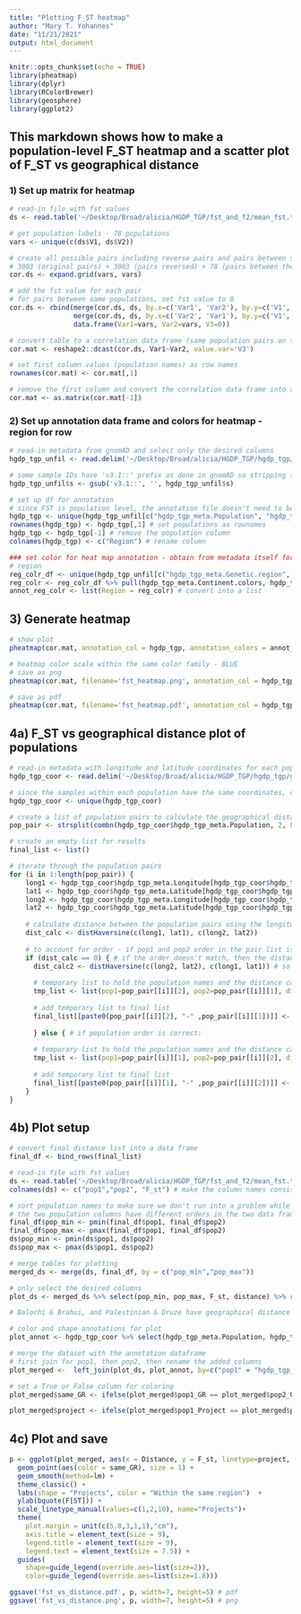 ```yaml
---
title: "Plotting F_ST heatmap"
author: "Mary T. Yohannes"
date: "11/21/2021"
output: html_document
---
```


```r
knitr::opts_chunk$set(echo = TRUE)
library(pheatmap)
library(dplyr)
library(RColorBrewer)
library(geosphere)
library(ggplot2)
```

## This markdown shows how to make a population-level F_ST heatmap and a scatter plot of F_ST vs geographical distance 

### 1) Set up matrix for heatmap
```r
# read-in file with fst values 
ds <- read.table('~/Desktop/Broad/alicia/HGDP_TGP/fst_and_f2/mean_fst.txt')

# get population labels - 78 populations 
vars <- unique(c(ds$V1, ds$V2)) 

# create all possible pairs including reverse pairs and pairs between same population labels 
# 3003 (original pairs) + 3003 (pairs reversed) + 78 (pairs between the same popn) = 6084 pairs in total
cor.ds <- expand.grid(vars, vars) 

# add the fst value for each pair
# for pairs between same populations, set fst value to 0
cor.ds <- rbind(merge(cor.ds, ds, by.x=c('Var1', 'Var2'), by.y=c('V1', 'V2')), 
                merge(cor.ds, ds, by.x=c('Var2', 'Var1'), by.y=c('V1', 'V2')),
                data.frame(Var1=vars, Var2=vars, V3=0))

# convert table to a correlation data frame (same population pairs on the diagonal)
cor.mat <- reshape2::dcast(cor.ds, Var1~Var2, value.var='V3')

# set first column values (population names) as row names 
rownames(cor.mat) <- cor.mat[,1]

# remove the first column and convert the correlation data frame into a matrix 
cor.mat <- as.matrix(cor.mat[-1])
```

### 2) Set up annotation data frame and colors for heatmap - region for row
```r
# read-in metadata from gnomAD and select only the desired columns 
hgdp_tgp_unfil <- read.delim('~/Desktop/Broad/alicia/HGDP_TGP/hgdp_tgp/gnomad_meta_v1.tsv', header=T, sep='\t') %>% select(s, project_meta.title, starts_with('hgdp_tgp_meta')) 

# some sample IDs have 'v3.1::' prefix as done in gnomAD so stripping that in order to match correctly with the pc score files 
hgdp_tgp_unfil$s <- gsub('v3.1::', '', hgdp_tgp_unfil$s)

# set up df for annotation 
# since FST is population level, the annotation file doesn't need to be subsetted 
hgdp_tgp <- unique(hgdp_tgp_unfil[c("hgdp_tgp_meta.Population", "hgdp_tgp_meta.Genetic.region")]) # select only population and region columns 
rownames(hgdp_tgp) <- hgdp_tgp[,1] # set populations as rownames 
hgdp_tgp <- hgdp_tgp[-1] # remove the population column 
colnames(hgdp_tgp) <- c("Region") # rename column 

### set color for heat map annotation - obtain from metadata itself for consistency across all plots
# region 
reg_colr_df <- unique(hgdp_tgp_unfil[c("hgdp_tgp_meta.Genetic.region", "hgdp_tgp_meta.Continent.colors")])
reg_colr <- reg_colr_df %>% pull(hgdp_tgp_meta.Continent.colors, hgdp_tgp_meta.Genetic.region)
annot_reg_colr <- list(Region = reg_colr) # convert into a list  
```

## 3) Generate heatmap
```r
# show plot 
pheatmap(cor.mat, annotation_col = hgdp_tgp, annotation_colors = annot_reg_colr, fontsize_row = 5, fontsize_col= 5, angle_col = 90, border_color=NA, height=7, width=9, color = brewer.pal(9,"Blues"))

# heatmap color scale within the same color family - BLUE
# save as png
pheatmap(cor.mat, filename='fst_heatmap.png', annotation_col = hgdp_tgp, annotation_colors = annot_reg_colr, fontsize_row = 5, fontsize_col= 5, angle_col = 90, border_color=NA, height=7, width=9, color = brewer.pal(9,"Blues"))

# save as pdf 
pheatmap(cor.mat, filename='fst_heatmap.pdf', annotation_col = hgdp_tgp, annotation_colors = annot_reg_colr, fontsize_row = 5, fontsize_col= 5, angle_col = 90, border_color=NA, height=7, width=9, color = brewer.pal(9,"Blues"))
```

## 4a) F_ST vs geographical distance plot of populations 
```r
# read-in metadata with longitude and latitude coordinates for each population 
hgdp_tgp_coor <- read.delim('~/Desktop/Broad/alicia/HGDP_TGP/hgdp_tgp/gnomad_meta_v1.tsv', header=T, sep='\t') %>% select(hgdp_tgp_meta.Population, hgdp_tgp_meta.Genetic.region, hgdp_tgp_meta.Latitude, hgdp_tgp_meta.Longitude, project_meta.title) 

# since the samples within each population have the same coordinates, only keep one for each 
hgdp_tgp_coor <- unique(hgdp_tgp_coor)  

# create a list of population pairs to calculate the geographical distance between them - 3003 pairs from 78 populations  
pop_pair <- strsplit(combn(hgdp_tgp_coor$hgdp_tgp_meta.Population, 2, FUN=paste, collapse=" "), " ") # took 2min 

# create an empty list for results
final_list <- list()

# iterate through the population pairs             
for (i in 1:length(pop_pair)) {
    long1 <- hgdp_tgp_coor$hgdp_tgp_meta.Longitude[hgdp_tgp_coor$hgdp_tgp_meta.Population == pop_pair[[i]][1]] # long coor of first population 
    lat1 <- hgdp_tgp_coor$hgdp_tgp_meta.Latitude[hgdp_tgp_coor$hgdp_tgp_meta.Population == pop_pair[[i]][1]] # lat coor of first population
    long2 <- hgdp_tgp_coor$hgdp_tgp_meta.Longitude[hgdp_tgp_coor$hgdp_tgp_meta.Population == pop_pair[[i]][2]] # long coor of second population
    lat2 <- hgdp_tgp_coor$hgdp_tgp_meta.Latitude[hgdp_tgp_coor$hgdp_tgp_meta.Population == pop_pair[[i]][2]] # lat coor of second population 
    
    # calculate distance between the population pairs using the longitude and latitude coordinates 
    dist_calc <- distHaversine(c(long1, lat1), c(long2, lat2)) 
    
    # to account for order - if pop1 and pop2 order in the pair list is flipped as compared to the coordinate table  
    if (dist_calc == 0) { # if the order doesn't match, then the distance will be set to 0  
      dist_calc2 <- distHaversine(c(long2, lat2), c(long1, lat1)) # so flip the values and calculate distance between the populations again
      
      # temporary list to hold the population names and the distance calculated - for organizational purposes  
      tmp_list <- list(pop1=pop_pair[[i]][2], pop2=pop_pair[[i]][1], distance=dist_calc2)
      
      # add temporary list to final list 
      final_list[[paste0(pop_pair[[i]][2], "-" ,pop_pair[[i]][1])]] <- tmp_list
      
      } else { # if population order is correct:
        
      # temporary list to hold the population names and the distance calculated - for organizational purposes  
      tmp_list <- list(pop1=pop_pair[[i]][1], pop2=pop_pair[[i]][2], distance=dist_calc)
    
      # add temporary list to final list 
      final_list[[paste0(pop_pair[[i]][1], "-" ,pop_pair[[i]][2])]] <- tmp_list
    }
}
```

## 4b) Plot setup
```r
# convert final distance list into a data frame 
final_df <- bind_rows(final_list)

# read-in file with fst values 
ds <- read.table('~/Desktop/Broad/alicia/HGDP_TGP/fst_and_f2/mean_fst.txt')
colnames(ds) <- c("pop1","pop2", "F_st") # make the column names consistent across the two data sets 

# sort population names to make sure we don't run into a problem while merging the tables  
# the two population columns have different orders in the two data frames 
final_df$pop_min <- pmin(final_df$pop1, final_df$pop2)
final_df$pop_max <- pmax(final_df$pop1, final_df$pop2)
ds$pop_min <- pmin(ds$pop1, ds$pop2)
ds$pop_max <- pmax(ds$pop1, ds$pop2)

# merge tables for plotting 
merged_ds <- merge(ds, final_df, by = c("pop_min","pop_max"))

# only select the desired columns 
plot_ds <- merged_ds %>% select(pop_min, pop_max, F_st, distance) %>% rename(pop1 = pop_min, pop2 = pop_max, Distance = distance)

# Balochi & Brahui, and Palestinian & Druze have geographical distance of 0 because they've got the same coordinates - located close/on top of each other 

# color and shape annotations for plot 
plot_annot <- hgdp_tgp_coor %>% select(hgdp_tgp_meta.Population, hgdp_tgp_meta.Genetic.region, project_meta.title) 

# merge the dataset with the annotation dataframe 
# first join for pop1, then pop2, then rename the added columns
plot_merged <-  left_join(plot_ds, plot_annot, by=c("pop1" = "hgdp_tgp_meta.Population")) %>% left_join(plot_annot, by=c("pop2" = "hgdp_tgp_meta.Population")) %>% rename(pop1_GR = hgdp_tgp_meta.Genetic.region.x, pop1_Project = project_meta.title.x, pop2_GR = hgdp_tgp_meta.Genetic.region.y, pop2_Project = project_meta.title.y)

# set a True or False column for coloring 
plot_merged$same_GR <- ifelse(plot_merged$pop1_GR == plot_merged$pop2_GR, 'Yes', 'No')

plot_merged$project <- ifelse(plot_merged$pop1_Project == plot_merged$pop2_Project, plot_merged$pop1_Project, 'Different Projects')

```

## 4c) Plot and save
```r
p <- ggplot(plot_merged, aes(x = Distance, y = F_st, linetype=project, shape = project)) +
  geom_point(aes(color = same_GR), size = 1) + 
  geom_smooth(method=lm) +
  theme_classic() + 
  labs(shape = "Projects", color = "Within the same region")  + 
  ylab(bquote(F[ST])) +
  scale_linetype_manual(values=c(1,2,10), name="Projects")+
  theme(
    plot.margin = unit(c(5.8,3,1,1),"cm"), 
    axis.title = element_text(size = 9), 
    legend.title = element_text(size = 9),
    legend.text = element_text(size = 7.5)) +
  guides(
    shape=guide_legend(override.aes=list(size=2)),
    color=guide_legend(override.aes=list(size=1.8)))

ggsave('fst_vs_distance.pdf', p, width=7, height=5) # pdf 
ggsave('fst_vs_distance.png', p, width=7, height=5) # png 
```
